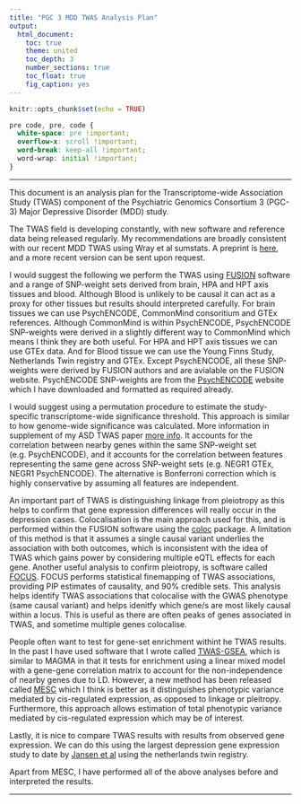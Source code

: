 ```yaml
---
title: "PGC 3 MDD TWAS Analysis Plan"
output: 
  html_document:
    toc: true
    theme: united
    toc_depth: 3
    number_sections: true
    toc_float: true
    fig_caption: yes
---
```


```r
knitr::opts_chunk$set(echo = TRUE)
```

<style>
p.caption {
  font-size: 1.5em;
}
</style>

```css
pre code, pre, code {
  white-space: pre !important;
  overflow-x: scroll !important;
  word-break: keep-all !important;
  word-wrap: initial !important;
}
```

***

This document is an analysis plan for the Transcriptome-wide Association Study (TWAS) component of the Psychiatric Genomics Consortium 3 (PGC-3) Major Depressive Disorder (MDD) study.

The TWAS field is developing constantly, with new software and reference data being released regularly. My recommendations are broadly consistent with our recent MDD TWAS using Wray et al sumstats. A preprint is [here](https://www.biorxiv.org/content/10.1101/2020.03.24.004903v1), and a more recent version can be sent upon request.

I would suggest the following we perform the TWAS using [FUSION](http://gusevlab.org/projects/fusion/) software and a range of SNP-weight sets derived from brain, HPA and HPT axis tissues and blood. Although Blood is unlikely to be causal it can act as a proxy for other tissues but results should interpreted carefully. For brain tissues we can use PsychENCODE, CommonMind consoritium and GTEx references. Although CommonMind is within PsychENCODE, PsychENCODE SNP-weights were derived in a slightly different way to CommonMind which means I think they are both useful. For HPA and HPT axis tissues we can use GTEx data. And for Blood tissue we can use the Young Finns Study, Netherlands Twin registry and GTEx. Except PsychENCODE, all these SNP-weights were derived by FUSION authors and are avialable on the FUSION website. PsychENCODE SNP-weights are from the [PsychENCODE](http://resource.psychencode.org/) website which I have downloaded and formatted as required already.

I would suggest using a permutation procedure to estimate the study-specific transcriptome-wide significance threshold. This approach is similar to how genome-wide significance was calculated. More information in supplement of my ASD TWAS paper [more info](https://www.biologicalpsychiatryjournal.com/article/S0006-3223(19)31334-4/abstract). It accounts for the correlation between nearby genes within the same SNP-weight set (e.g. PsychENCODE), and it accounts for the correlation between features representing the same gene across SNP-weight sets (e.g. NEGR1 GTEx, NEGR1 PsychENCODE). The alternative is Bonferroni correction which is highly conservative by assuming all features are independent.

An important part of TWAS is distinguishing linkage from pleiotropy as this helps to confirm that gene expression differences will really occur in the depression cases. Colocalisation is the main approach used for this, and is performed within the FUSION software using the [coloc](https://journals.plos.org/plosgenetics/article?id=10.1371/journal.pgen.1004383) package. A limitation of this method is that it assumes a single causal variant underlies the association with both outcomes, which is inconsistent with the idea of TWAS which gains power by considering multiple eQTL effects for each gene. Another useful analysis to confirm pleiotropy, is software called [FOCUS](https://www.nature.com/articles/s41588-019-0367-1). FOCUS performs statistical finemapping of TWAS associations, providing PIP estimates of causality, and 90% credible sets. This analysis helps identify TWAS associations that colocalise with the GWAS phenotype (same causal variant) and helps idenitfy which gene/s are most likely causal within a locus. This is useful as there are often peaks of genes associated in TWAS, and sometime multiple genes colocalise.

People often want to test for gene-set enrichment withint he TWAS results. In the past I have used software that I wrote called [TWAS-GSEA](https://github.com/opain/TWAS-GSEA/blob/master/TWAS-GSEA.V1.2.R), which is similar to MAGMA in that it tests for enrichment using a linear mixed model with a gene-gene correlation matrix to account for the non-independence of nearby genes due to LD. However, a new method has been released called [MESC](https://www.nature.com/articles/s41588-020-0625-2) which I think is better as it distinguishes phenotypic variance mediated by cis-regulated expression, as opposed to linkage or pleitropy. Furthermore, this approach allows estimation of total phenotypic variance mediated by cis-regulated expression which may be of interest.

Lastly, it is nice to compare TWAS results with results from observed gene expression. We can do this using the largest depression gene expression study to date by [Jansen et al](https://pubmed.ncbi.nlm.nih.gov/26008736/) using the netherlands twin registry.


Apart from MESC, I have performed all of the above analyses before and interpreted the results.

***


